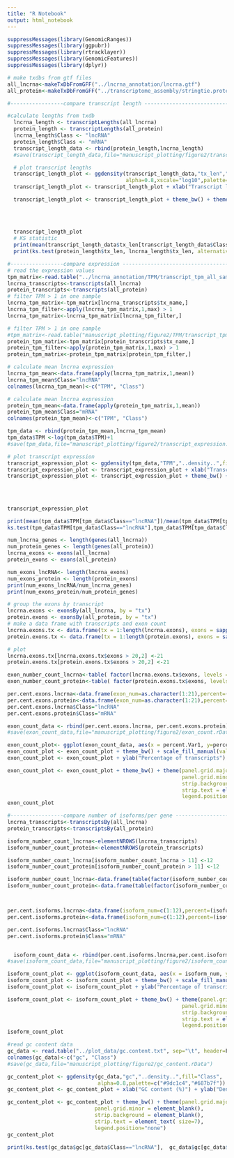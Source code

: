 ```yaml
---
title: "R Notebook"
output: html_notebook
---
```




```r
suppressMessages(library(GenomicRanges))
suppressMessages(library(ggpubr))
suppressMessages(library(rtracklayer))
suppressMessages(library(GenomicFeatures))
suppressMessages(library(dplyr))
```

```r
# make txdbs from gtf files
all_lncrna<-makeTxDbFromGFF("../lncrna_annotation/lncrna.gtf")
all_protein<-makeTxDbFromGFF("../transcriptome_assembly/stringtie.protein.coding.gtf")
```

```r
#-----------------compare transcript length ------------------------------------

#calculate lengths from txdb
  lncrna_length <- transcriptLengths(all_lncrna)
  protein_length <- transcriptLengths(all_protein)
  lncrna_length$Class <- "lncRNA"
  protein_length$Class <- "mRNA"
  transcript_length_data <- rbind(protein_length,lncrna_length)
  #save(transcript_length_data,file="manuscript_plotting/figure2/transcript_length.rData")

  # plot transcript lengths
  transcript_length_plot <- ggdensity(transcript_length_data,"tx_len","..density..",fill="Class",
                                      alpha=0.8,xscale="log10",palette=c("#aca7ea","#f0e89b"))
  transcript_length_plot <- transcript_length_plot + xlab("Transcript length (bp)") + ylab("Density")

  transcript_length_plot <- transcript_length_plot + theme_bw() + theme(panel.grid.major =element_blank(),
                                                                        panel.grid.minor = element_blank(),
                                                                        strip.background = element_blank(),
                                                                        strip.text = element_text(face="bold", size=7),
                                                                        legend.position="none")
  transcript_length_plot
  # KS statistic
  print(mean(transcript_length_data$tx_len[transcript_length_data$Class=="lncRNA"])/mean(transcript_length_data$tx_len[transcript_length_data$Class=="mRNA"]))
  print(ks.test(protein_length$tx_len, lncrna_length$tx_len, alternative = "two.sided"))
```

```r
#-----------------compare expression ------------------------------------
# read the expression values
tpm_matrix<-read.table("../lncrna_annotation/TPM/transcript_tpm_all_samples.tsv", sep="\t", header=T,stringsAsFactors = F, dec=".",row.names = 1)
lncrna_transcripts<-transcripts(all_lncrna)
protein_transcripts<-transcripts(all_protein)
# filter TPM > 1 in one sample
lncrna_tpm_matrix<-tpm_matrix[lncrna_transcripts$tx_name,]
lncrna_tpm_filter<-apply(lncrna_tpm_matrix,1,max) > 1
lncrna_tpm_matrix<-lncrna_tpm_matrix[lncrna_tpm_filter,]

# filter TPM > 1 in one sample
#tpm_matrix<-read.table("manuscript_plotting/figure2/TPM/transcript_tpm_all_samples1.tsv", sep="\t", header=T, row.names=1,stringsAsFactors=F)
protein_tpm_matrix<-tpm_matrix[protein_transcripts$tx_name,]
protein_tpm_filter<-apply(protein_tpm_matrix,1,max) > 1
protein_tpm_matrix<-protein_tpm_matrix[protein_tpm_filter,]

# calculate mean lncrna expression
lncrna_tpm_mean<-data.frame(apply(lncrna_tpm_matrix,1,mean))
lncrna_tpm_mean$Class="lncRNA"
colnames(lncrna_tpm_mean)<-c("TPM", "Class")

# calculate mean lncrna expression
protein_tpm_mean<-data.frame(apply(protein_tpm_matrix,1,mean))
protein_tpm_mean$Class="mRNA"
colnames(protein_tpm_mean)<-c("TPM", "Class")

tpm_data <- rbind(protein_tpm_mean,lncrna_tpm_mean)
tpm_data$TPM <-log(tpm_data$TPM)+1
#save(tpm_data,file="manuscript_plotting/figure2/transcript_expression.rData")

# plot transcript expression
transcript_expression_plot <- ggdensity(tpm_data,"TPM","..density..",fill="Class",alpha=0.8,palette=c("#aca7ea","#f0e89b"))
transcript_expression_plot <- transcript_expression_plot + xlab("Transcript expression log2(TPM+1)") + ylab("Density")
transcript_expression_plot <- transcript_expression_plot + theme_bw() + theme(panel.grid.major =element_blank(),
                                                                                panel.grid.minor = element_blank(),
                                                                                strip.background = element_blank(),
                                                                                strip.text = element_text(face="bold", size=7),
                                                                                legend.position="none")
transcript_expression_plot

print(mean(tpm_data$TPM[tpm_data$Class=="lncRNA"])/mean(tpm_data$TPM[tpm_data$Class=="mRNA"]))
ks.test(tpm_data$TPM[tpm_data$Class=="lncRNA"],tpm_data$TPM[tpm_data$Class=="mRNA"], alternative = "two.sided")
```

```r
num_lncrna_genes <- length(genes(all_lncrna))
num_protein_genes <- length(genes(all_protein))
lncrna_exons <- exons(all_lncrna)
protein_exons <- exons(all_protein)

num_exons_lncRNA<- length(lncrna_exons)
num_exons_protein <- length(protein_exons)
print(num_exons_lncRNA/num_lncrna_genes)
print(num_exons_protein/num_protein_genes)

# group the exons by transcript
lncrna.exons <- exonsBy(all_lncrna, by = "tx")
protein.exons <- exonsBy(all_protein, by = "tx")
# make a data frame with transcripts and exon count
lncrna.exons.tx <- data.frame(tx = 1:length(lncrna.exons), exons = sapply(lncrna.exons, length))
protein.exons.tx <- data.frame(tx = 1:length(protein.exons), exons = sapply(protein.exons, length))

# plot
lncrna.exons.tx[lncrna.exons.tx$exons > 20,2] <-21
protein.exons.tx[protein.exons.tx$exons > 20,2] <-21

exon_number_count_lncrna<-table( factor(lncrna.exons.tx$exons, levels = min(lncrna.exons.tx$exons):max(lncrna.exons.tx$exons)))
exon_number_count_protein<-table( factor(protein.exons.tx$exons, levels = min(protein.exons.tx$exons):max(protein.exons.tx$exons)))

per.cent.exons.lncrna<-data.frame(exon_num=as.character(1:21),percent=(exon_number_count_lncrna/dim(lncrna.exons.tx)[1])*100)
per.cent.exons.protein<-data.frame(exon_num=as.character(1:21),percent=(exon_number_count_protein/dim(protein.exons.tx)[1])*100)
per.cent.exons.lncrna$Class="lncRNA"
per.cent.exons.protein$Class="mRNA"

exon_count_data <- rbind(per.cent.exons.lncrna, per.cent.exons.protein)
#save(exon_count_data,file="manuscript_plotting/figure2/exon_count.rData")

exon_count_plot<- ggplot(exon_count_data, aes(x = percent.Var1, y=percent.Freq, fill = Class)) + geom_bar(stat="identity", position="dodge", colour="black")
exon_count_plot <- exon_count_plot + theme_bw() + scale_fill_manual(values=c("#aca7ea","#f0e89b"))
exon_count_plot <- exon_count_plot + ylab("Percentage of transcripts") + xlab("Exon number")

exon_count_plot <- exon_count_plot + theme_bw() + theme(panel.grid.major =element_blank(),
                                                        panel.grid.minor = element_blank(),
                                                        strip.background = element_blank(),
                                                        strip.text = element_text(face="bold", size=7),
                                                        legend.position="none")
exon_count_plot
```

```r
#-----------------compare number of isoforms/per gene ------------------------------------
lncrna_transcripts<-transcriptsBy(all_lncrna)
protein_transcripts<-transcriptsBy(all_protein)

isoform_number_count_lncrna<-elementNROWS(lncrna_transcripts)
isoform_number_count_protein<-elementNROWS(protein_transcripts)

isoform_number_count_lncrna[isoform_number_count_lncrna > 11] <-12
isoform_number_count_protein[isoform_number_count_protein > 11] <-12

isoform_number_count_lncrna<-data.frame(table(factor(isoform_number_count_lncrna, levels = min(isoform_number_count_lncrna):max(isoform_number_count_lncrna))))
isoform_number_count_protein<-data.frame(table(factor(isoform_number_count_protein, levels = min(isoform_number_count_protein):max(isoform_number_count_protein))))



per.cent.isoforms.lncrna<-data.frame(isoform_num=c(1:12),percent=(isoform_number_count_lncrna$Freq/num_lncrna_genes)*100)
per.cent.isoforms.protein<-data.frame(isoform_num=c(1:12),percent=(isoform_number_count_protein$Freq/num_protein_genes)*100)

per.cent.isoforms.lncrna$Class="lncRNA"
per.cent.isoforms.protein$Class="mRNA"


  isoform_count_data <- rbind(per.cent.isoforms.lncrna,per.cent.isoforms.protein)
#save(isoform_count_data,file="manuscript_plotting/figure2/isoform_count.rData")

isoform_count_plot <- ggplot(isoform_count_data, aes(x = isoform_num, y=percent, fill = Class)) + geom_bar(stat="identity", position="dodge", colour="black")
isoform_count_plot <- isoform_count_plot + theme_bw() + scale_fill_manual(values=c("#aca7ea","#f0e89b"))
isoform_count_plot <- isoform_count_plot + ylab("Percentage of transcripts") + xlab("Exon number")

isoform_count_plot <- isoform_count_plot + theme_bw() + theme(panel.grid.major =element_blank(),
                                                        panel.grid.minor = element_blank(),
                                                        strip.background = element_blank(),
                                                        strip.text = element_text(face="bold", size=7),
                                                        legend.position="none")
isoform_count_plot
```

```r
#read gc content data
gc_data <- read.table("../plot_data/gc.content.txt", sep="\t", header=F)
colnames(gc_data)<-c("gc", "Class")
#save(gc_data,file="manuscript_plotting/figure2/gc_content.rData")

gc_content_plot <- ggdensity(gc_data,"gc","..density..",fill="Class",
                             alpha=0.8,palette=c("#9dc1c4","#687b7f"))
gc_content_plot <- gc_content_plot + xlab("GC content (%)") + ylab("Density")

gc_content_plot <- gc_content_plot + theme_bw() + theme(panel.grid.major =element_blank(),
                            panel.grid.minor = element_blank(),
                            strip.background = element_blank(),
                            strip.text = element_text( size=7),
                            legend.position="none")
gc_content_plot

print(ks.test(gc_data$gc[gc_data$Class=="lncRNA"],  gc_data$gc[gc_data$Class=="mRNA"],alternative = "two.sided"))

```

